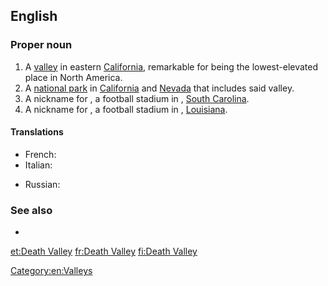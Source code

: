 ==English==
{{wikipedia}}

===Proper noun===
{{en-proper noun|head=[[death|Death]] [[valley|Valley]]}}

# A [[valley]] in eastern [[California]], remarkable for being the lowest-elevated place in North America.
# A [[national park]] in [[California]] and [[Nevada]] that includes said valley.
# A nickname for {{w|Memorial Stadium, Clemson|Memorial Stadium}}, a football stadium in {{w|Clemson, South Carolina|Clemson}}, [[South Carolina]].
# A nickname for {{w|Tiger Stadium (LSU)|Tiger Stadium}}, a football stadium in {{w|Baton Rouge, Louisiana|Baton Rouge}}, [[Louisiana]].

====Translations====
{{trans-top|valley in California and Nevada}}
* French: {{t+|fr|Vallée de la mort|f}}
* Italian: {{t|it|Valle della Morte|f}}
{{trans-mid}}
* Russian: {{t|ru|Доли́на Сме́рти|f}}
{{trans-bottom}}

===See also===
* {{l|en|Death Valley driver}}

[[Category:en:Valleys]]
[[et:Death Valley]]
[[fr:Death Valley]]
[[fi:Death Valley]]